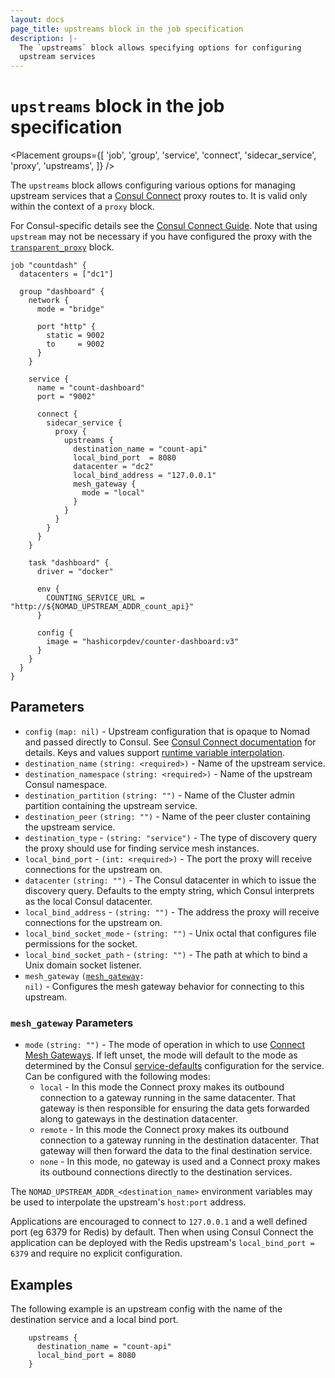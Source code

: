 ```yaml
---
layout: docs
page_title: upstreams block in the job specification
description: |-
  The `upstreams` block allows specifying options for configuring
  upstream services
---
```


# `upstreams` block in the job specification

<Placement
  groups={[
    'job',
    'group',
    'service',
    'connect',
    'sidecar_service',
    'proxy',
    'upstreams',
  ]}
/>

The `upstreams` block allows configuring various options for managing upstream
services that a [Consul Connect][] proxy routes to. It is valid only within the
context of a `proxy` block.

For Consul-specific details see the [Consul Connect Guide][]. Note that using
`upstream` may not be necessary if you have configured the proxy with the
[`transparent_proxy`][] block.

```hcl
job "countdash" {
  datacenters = ["dc1"]

  group "dashboard" {
    network {
      mode = "bridge"

      port "http" {
        static = 9002
        to     = 9002
      }
    }

    service {
      name = "count-dashboard"
      port = "9002"

      connect {
        sidecar_service {
          proxy {
            upstreams {
              destination_name = "count-api"
              local_bind_port  = 8080
              datacenter = "dc2"
              local_bind_address = "127.0.0.1"
              mesh_gateway {
                mode = "local"
              }
            }
          }
        }
      }
    }

    task "dashboard" {
      driver = "docker"

      env {
        COUNTING_SERVICE_URL = "http://${NOMAD_UPSTREAM_ADDR_count_api}"
      }

      config {
        image = "hashicorpdev/counter-dashboard:v3"
      }
    }
  }
}

```

## Parameters

- `config` `(map: nil)` - Upstream configuration that is opaque to Nomad and passed
  directly to Consul. See [Consul Connect documentation][consul_expose_path_ref]
  for details. Keys and values support [runtime variable interpolation][interpolation].
- `destination_name` `(string: <required>)` - Name of the upstream service.
- `destination_namespace` `(string: <required>)` - Name of the upstream Consul namespace.
- `destination_partition` `(string: "")` - Name of the Cluster admin partition containing the upstream service.
- `destination_peer` `(string: "")` - Name of the peer cluster containing the upstream service.
- `destination_type` - `(string: "service")` - The type of discovery query the proxy should use for finding service mesh instances.
- `local_bind_port` - `(int: <required>)` - The port the proxy will receive
  connections for the upstream on.
- `datacenter` `(string: "")` - The Consul datacenter in which to issue the
  discovery query. Defaults to the empty string, which Consul interprets as the
  local Consul datacenter.
- `local_bind_address` - `(string: "")` - The address the proxy will receive
  connections for the upstream on.
- `local_bind_socket_mode` - `(string: "")` - Unix octal that configures file permissions for the socket.
- `local_bind_socket_path` - `(string: "")` - The path at which to bind a Unix domain socket listener.
- `mesh_gateway` <code>([mesh_gateway][mesh_gateway_param]: nil)</code> - Configures the mesh gateway
  behavior for connecting to this upstream.

### `mesh_gateway` Parameters

- `mode` `(string: "")` - The mode of operation in which to use [Connect Mesh Gateways][mesh_gateways].
  If left unset, the mode will default to the mode as determined by the Consul [service-defaults][service_defaults_mode]
  configuration for the service. Can be configured with the following modes:
  - `local` - In this mode the Connect proxy makes its outbound connection to a
  gateway running in the same datacenter. That gateway is then responsible for
  ensuring the data gets forwarded along to gateways in the destination datacenter.
  - `remote` - In this mode the Connect proxy makes its outbound connection to a
  gateway running in the destination datacenter. That gateway will then forward
  the data to the final destination service.
  - `none` - In this mode, no gateway is used and a Connect proxy makes its
  outbound connections directly to the destination services.

The `NOMAD_UPSTREAM_ADDR_<destination_name>` environment variables may be used
to interpolate the upstream's `host:port` address.

Applications are encouraged to connect to `127.0.0.1` and a well defined port
(eg 6379 for Redis) by default. Then when using Consul Connect the application
can be deployed with the Redis upstream's `local_bind_port = 6379` and require
no explicit configuration.

## Examples

The following example is an upstream config with the name of the destination service
and a local bind port.

```hcl
    upstreams {
      destination_name = "count-api"
      local_bind_port = 8080
    }
```

[Consul Connect]: /nomad/docs/integrations/consul-connect
[Consul Connect Guide]: /consul/tutorials/get-started-vms/virtual-machine-gs-service-discovery
[`transparent_proxy`]: /nomad/docs/job-specification/transparent_proxy
[job]: /nomad/docs/job-specification/job 'Nomad job Job Specification'
[group]: /nomad/docs/job-specification/group 'Nomad group Job Specification'
[task]: /nomad/docs/job-specification/task 'Nomad task Job Specification'
[interpolation]: /nomad/docs/runtime/interpolation 'Nomad interpolation'
[sidecar_service]: /nomad/docs/job-specification/sidecar_service 'Nomad sidecar service Specification'
[upstreams]: /nomad/docs/job-specification/upstreams 'Nomad upstream config Specification'
[service_defaults_mode]: /consul/docs/connect/config-entries/service-defaults#meshgateway
[mesh_gateway_param]: /nomad/docs/job-specification/upstreams#mesh_gateway-parameters
[mesh_gateways]: /consul/docs/connect/gateways/mesh-gateway/service-to-service-traffic-datacenters#mesh-gateways
[consul_expose_path_ref]: /consul/docs/connect/proxies/proxy-config-reference#expose-paths-configuration-reference
